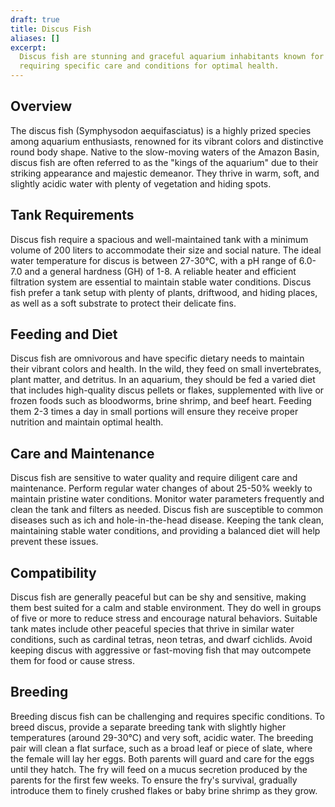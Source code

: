 ```yaml
---
draft: true
title: Discus Fish
aliases: []
excerpt:
  Discus fish are stunning and graceful aquarium inhabitants known for their vibrant colors and distinctive round shape,
  requiring specific care and conditions for optimal health.
---
```


## Overview

The discus fish (Symphysodon aequifasciatus) is a highly prized species among aquarium enthusiasts, renowned for its
vibrant colors and distinctive round body shape. Native to the slow-moving waters of the Amazon Basin, discus fish are
often referred to as the "kings of the aquarium" due to their striking appearance and majestic demeanor. They thrive in
warm, soft, and slightly acidic water with plenty of vegetation and hiding spots.

## Tank Requirements

Discus fish require a spacious and well-maintained tank with a minimum volume of 200 liters to accommodate their size
and social nature. The ideal water temperature for discus is between 27-30°C, with a pH range of 6.0-7.0 and a general
hardness (GH) of 1-8. A reliable heater and efficient filtration system are essential to maintain stable water
conditions. Discus fish prefer a tank setup with plenty of plants, driftwood, and hiding places, as well as a soft
substrate to protect their delicate fins.

## Feeding and Diet

Discus fish are omnivorous and have specific dietary needs to maintain their vibrant colors and health. In the wild,
they feed on small invertebrates, plant matter, and detritus. In an aquarium, they should be fed a varied diet that
includes high-quality discus pellets or flakes, supplemented with live or frozen foods such as bloodworms, brine shrimp,
and beef heart. Feeding them 2-3 times a day in small portions will ensure they receive proper nutrition and maintain
optimal health.

## Care and Maintenance

Discus fish are sensitive to water quality and require diligent care and maintenance. Perform regular water changes of
about 25-50% weekly to maintain pristine water conditions. Monitor water parameters frequently and clean the tank and
filters as needed. Discus fish are susceptible to common diseases such as ich and hole-in-the-head disease. Keeping the
tank clean, maintaining stable water conditions, and providing a balanced diet will help prevent these issues.

## Compatibility

Discus fish are generally peaceful but can be shy and sensitive, making them best suited for a calm and stable
environment. They do well in groups of five or more to reduce stress and encourage natural behaviors. Suitable tank
mates include other peaceful species that thrive in similar water conditions, such as cardinal tetras, neon tetras, and
dwarf cichlids. Avoid keeping discus with aggressive or fast-moving fish that may outcompete them for food or cause
stress.

## Breeding

Breeding discus fish can be challenging and requires specific conditions. To breed discus, provide a separate breeding
tank with slightly higher temperatures (around 29-30°C) and very soft, acidic water. The breeding pair will clean a flat
surface, such as a broad leaf or piece of slate, where the female will lay her eggs. Both parents will guard and care
for the eggs until they hatch. The fry will feed on a mucus secretion produced by the parents for the first few weeks.
To ensure the fry's survival, gradually introduce them to finely crushed flakes or baby brine shrimp as they grow.
